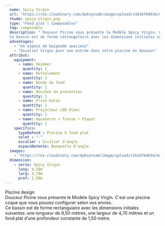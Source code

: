 ```yaml
---
  name: Spicy Virgin
  url: "https://res.cloudinary.com/dp6synsa6/image/upload/v1616764634/monoblocs-fonds-plats/spicy/piscine-spicy-paradise-1_nzqrpv.jpg"
  thumb: spicy-virgin.png
  type: "Fond plat | Composables"
  tag: composable
  description: " Douceur Picine vous présente le Modèle Spicy Virgin. C'est une piscine coque que vous pouvez configurer selon vos envies.<br>
  Ce bassin est de forme rectangulaire avec les dimensions initiales suivantes: une longueur de 9,50 mètres, une largeur de 4,70 mètres et un fond plat d’une profondeur constante de 1,50 mètre."
  advantages:
    - "Un espace de baignade spacieux"
    - "Escalier Virgin pour une entrée dans votre piscine en douceur"
  attribut:
    equipment:
      - name: Skimmer
        quantity: 1
      - name: Refoulement
        quantity: 3
      - name: Bonde de fond
        quantity: 1
      - name: Bouchon de prévention
        quantity: 1
      - name: Prise balai
        quantity: 1
      - name: Projecteur LED blanc
        quantity: 1
      - name: Aquaterre + Tresse + Piquet
        quantity: 1
    specifics:
      typeDeFond : Piscine à fond plat
      volet : "-"
      escalier : Escalier d'angle
      espaceDetente: Banquette d'angle
  images:
    - "https://res.cloudinary.com/dp6synsa6/image/upload/v1616764634/monoblocs-fonds-plats/spicy/piscine-spicy-paradise-1_nzqrpv.jpg"
  dimension:
    - serie: Spicy Virgin
      long: 9,50m
      larg: 4,70m
      prof: 1,50m
---
```


<div class=" mt-4 max-w-[720px]">
	<div class="mb-2 text-center font-semibold text-primary">Piscine design</div>
	Douceur Picine vous présente le Modèle Spicy Virgin. C'est une piscine coque que
	vous pouvez configurer selon vos envies.
	<br />
	Ce bassin est de forme rectangulaire avec les dimensions initiales suivantes: une
	longueur de 9,50 mètres, une largeur de 4,70 mètres et un fond plat d’une profondeur
	constante de 1,50 mètre.
</div>
